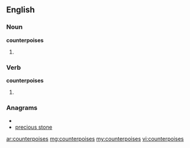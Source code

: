 ==English==

===Noun===
'''counterpoises'''

# {{plural of|[[counterpoise]]}}

===Verb===
'''counterpoises'''

# {{third-person singular of|counterpoise}}

===Anagrams===
* {{alphagram|ceeinooprsstu}}
* [[precious stone#English|precious stone]]

[[ar:counterpoises]]
[[mg:counterpoises]]
[[my:counterpoises]]
[[vi:counterpoises]]